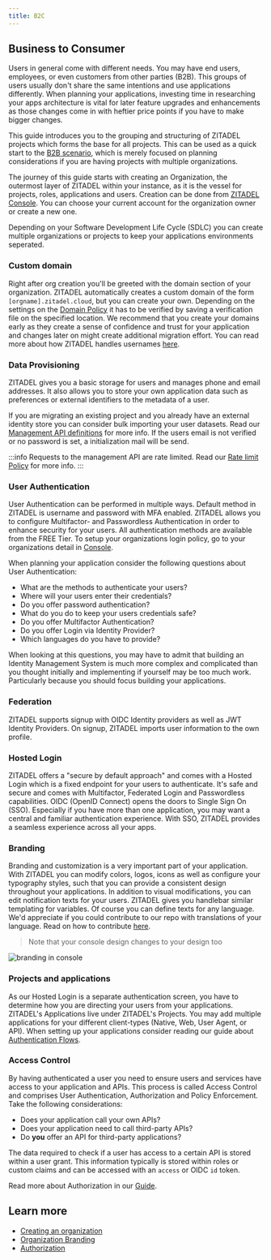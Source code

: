 ```yaml
---
title: B2C
---
```



## Business to Consumer

Users in general come with different needs. You may have end users, employees, or even customers from other parties (B2B).
This groups of users usually don't share the same intentions and use applications differently.
When planning your applications, investing time in researching your apps architecture is vital for later feature upgrades and enhancements as those changes come in with heftier price points if you have to make bigger changes.

This guide introduces you to the grouping and structuring of ZITADEL projects which forms the base for all projects. This can be used as a quick start to the [B2B scenario](./b2b), which is merely focused on planning considerations if you are having projects with multiple organizations.

The journey of this guide starts with creating an Organization, the outermost layer of ZITADEL within your instance, as it is the vessel for projects, roles, applications and users.
Creation can be done from [ZITADEL Console](https://{your_domain}.zitadel.cloud/ui/console/orgs/create). You can choose your current account for the organization owner or create a new one.

Depending on your Software Development Life Cycle (SDLC) you can create multiple organizations or projects to keep your applications environments seperated.

### Custom domain

Right after org creation you'll be greeted with the domain section of your organization.
ZITADEL automatically creates a custom domain of the form `[orgname].zitadel.cloud`, but you can create your own. Depending on the settings on the [Domain Policy](../../concepts/structure/policies) it has to be verified by saving a verification file on the specified location.
We recommend that you create your domains early as they create a sense of confidence and trust for your application and changes later on might create additional migration effort.
You can read more about how ZITADEL handles usernames [here](../manage/console/organizations#how-zitadel-handles-usernames).

### Data Provisioning

ZITADEL gives you a basic storage for users and manages phone and email addresses. It also allows you to store your own application data such as preferences or external identifiers to the metadata of a user.

If you are migrating an existing project and you already have an external identity store you can consider bulk importing your user datasets.
Read our [Management API definitions](/apis/resources/mgmt) for more info. If the users email is not verified or no password is set, a initialization mail will be send.

:::info
Requests to the management API are rate limited. Read our [Rate limit Policy](../../legal/rate-limit-policy) for more info.
:::

### User Authentication

User Authentication can be performed in multiple ways. Default method in ZITADEL is username and password with MFA enabled.
ZITADEL allows you to configure Multifactor- and Passwordless Authentication in order to enhance security for your users. All authentication methods are available from the FREE Tier.
To setup your organizations login policy, go to your organizations detail in [Console](https://{your_domain}.zitadel.cloud/ui/console/org).

When planning your application consider the following questions about User Authentication:

- What are the methods to authenticate your users?
- Where will your users enter their credentials?
- Do you offer password authentication?
- What do you do to keep your users credentials safe?
- Do you offer Multifactor Authentication?
- Do you offer Login via Identity Provider?
- Which languages do you have to provide?

When looking at this questions, you may have to admit that building an Identity Management System is much more complex and complicated than you thought initially and implementing if yourself may be too much work.
Particularly because you should focus building your applications.

### Federation

ZITADEL supports signup with OIDC Identity providers as well as JWT Identity Providers. On signup, ZITADEL imports user information to the own profile.

### Hosted Login

ZITADEL offers a "secure by default approach" and comes with a Hosted Login which is a fixed endpoint for your users to authenticate.
It's safe and secure and comes with Multifactor, Federated Login and Passwordless capabilities.
OIDC (OpenID Connect) opens the doors to Single Sign On (SSO). Especially if you have more than one application, you may want a central and familiar authentication experience.
With SSO, ZITADEL provides a seamless experience across all your apps.

### Branding

<Column>
<div>

Branding and customization is a very important part of your application.
With ZITADEL you can modify colors, logos, icons as well as configure your typography styles, such that you can provide a consistent design throughout your applications.
In addition to visual modifications, you can edit notification texts for your users.
ZITADEL gives you handlebar similar templating for variables. Of course you can define texts for any language.
We'd appreciate if you could contribute to our repo with translations of your language. Read on how to contribute [here](../manage/customize/texts).

> Note that your console design changes to your design too

</div>
<img src="/docs/img/guides/branding.jpeg" alt="branding in console"/>
</Column>

### Projects and applications

As our Hosted Login is a separate authentication screen, you have to determine how you are directing your users from your applications.
ZITADEL's Applications live under ZITADEL's Projects. You may add multiple applications for your different client-types (Native, Web, User Agent, or API). When setting up your applications consider reading our guide about [Authentication Flows](../integrate/login-users).

### Access Control

By having authenticated a user you need to ensure users and services have access to your application and APIs. This process is called Access Control and comprises User Authentication, Authorization and Policy Enforcement.
Take the following considerations:

- Does your application call your own APIs?
- Does your application need to call third-party APIs?
- Do **you** offer an API for third-party applications?

The data required to check if a user has access to a certain API is stored within a user grant. This information typically is stored within roles or custom claims and can be accessed with an `access` or OIDC `id` token.

Read more about Authorization in our [Guide](../integrate/oauth-recommended-flows).

## Learn more

- [Creating an organization](../manage/console/organizations#create-a-new-organization)
- [Organization Branding](../manage/customize/branding)
- [Authorization](../integrate/oauth-recommended-flows)
